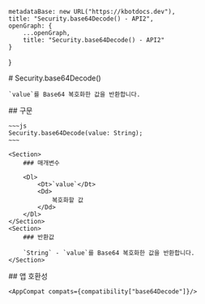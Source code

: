 
    metadataBase: new URL("https://kbotdocs.dev"),
    title: "Security.base64Decode() - API2",
    openGraph: {
        ...openGraph,
        title: "Security.base64Decode() - API2"
    }
}

<Section>
    # Security.base64Decode()

    `value`를 Base64 복호화한 값을 반환합니다.
</Section>
<Section>
    ## 구문

    ~~~js
    Security.base64Decode(value: String);
    ~~~

    <Section>
        ### 매개변수

        <Dl>
            <Dt>`value`</Dt>
            <Dd>
                복호화할 값
            </Dd>
        </Dl>
    </Section>
    <Section>
        ### 반환값

        `String` - `value`를 Base64 복호화한 값을 반환합니다.
    </Section>
</Section>
<Section>
    ## 앱 호환성

    <AppCompat compats={compatibility["base64Decode"]}/>
</Section>